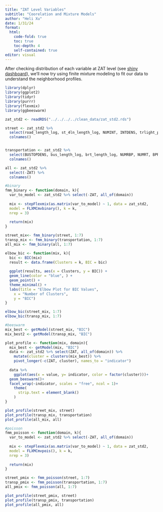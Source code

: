 ```yaml
---
title: "ZAT Level Variables"
subtitle: "Coorelation and Mixture Models"
author: "Heli Xu"
date: 1/31/24
format: 
  html:
    code-fold: true
    toc: true
    toc-depth: 4
    self-contained: true
editor: visual
---
```


After checking distribution of each variable at ZAT level (see [shiny dashboard](https://heli-xu.shinyapps.io/zat-indicator/)), we'll now try using finite mixture modeling to fit our data to understand the neighborhood profiles.

```r
library(dplyr)
library(ggplot2)
library(tidyr)
library(purrr)
library(flexmix)
library(ggbeeswarm)

```

```r
zat_std2 <- readRDS("../../../../clean_data/zat_std2.rds")

street <- zat_std2 %>% 
  select(road_length_log, st_4ln_length_log, NUMINT, INTDENS, trlight_per_int, tree_per_km2) %>% 
  colnames()


transportation <- zat_std2 %>% 
  select(BUSTOPDENS, bus_length_log, brt_length_log, NUMRBP, NUMRT, BPRDRATE, bridg_per_km2) %>% 
  colnames()

all <- zat_std2 %>% 
  select(-ZAT) %>% 
  colnames()

#binary
fmm_binary <- function(domain, k){
  var_to_model <- zat_std2 %>% select(-ZAT, all_of(domain))
  
  mix <- stepFlexmix(as.matrix(var_to_model) ~ 1, data = zat_std2, 
  model = FLXMCmvbinary(), k = k, 
  nrep = 3)
  
  return(mix)
}

street_mix<- fmm_binary(street, 1:7)
transp_mix <- fmm_binary(transportation, 1:7)
all_mix <- fmm_binary(all, 1:7)

elbow_bic <- function(mix, k){
  bic <- BIC(mix)
  result <- data.frame(Clusters = k, BIC = bic)
  
  ggplot(results, aes(x = Clusters, y = BIC)) +
  geom_line(color = "blue", ) +
  geom_point() +
  theme_minimal() +
  labs(title = "Elbow Plot for BIC Values",
    x = "Number of Clusters",
    y = "BIC")
}

elbow_bic(street_mix, 1:7)
elbow_bic(transp_mix, 1:7)

#beeswarm
mix_best <- getModel(street_mix, "BIC")
mix_best2 <- getModel(transp_mix, "BIC")

plot_profile <- function(mix, domain){
  mix_best <- getModel(mix, "BIC")
  data <- zat_std2 %>% select(ZAT, all_of(domain)) %>% 
    mutate(cluster = clusters(mix_best)) %>% 
    pivot_longer(-c(ZAT, cluster), names_to = "indicator")
  
  data %>% 
    ggplot(aes(x = value, y= indicator, color = factor(cluster)))+
  geom_beeswarm()+
  facet_wrap(~indicator, scales = "free", ncol = 1)+
    theme(
      strip.text = element_blank()
    )
}

plot_profile(street_mix, street)
plot_profile(transp_mix, transportation)
plot_profile(all_mix, all)


```

```r
#poisson
fmm_poisson <- function(domain, k){
  var_to_model <- zat_std2 %>% select(-ZAT, all_of(domain))
  
  mix <- stepFlexmix(as.matrix(var_to_model) ~ 1, data = zat_std2, 
  model = FLXMCmvpois(), k = k, 
  nrep = 3)
  
  return(mix)
}

street_pmix <- fmm_poisson(street, 1:7)
transp_pmix <- fmm_poisson(transportation, 1:7)
all_pmix <- fmm_poisson(all, 1:7)

plot_profile(street_pmix, street)
plot_profile(transp_pmix, transportation)
plot_profile(all_pmix, all)
```

